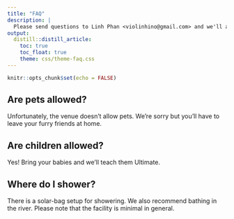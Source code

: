 ```yaml
---
title: "FAQ"
description: |
  Please send questions to Linh Phan <violinhino@gmail.com> and we'll add them here.
output: 
  distill::distill_article:
    toc: true
    toc_float: true
    theme: css/theme-faq.css
---
```


```r
knitr::opts_chunk$set(echo = FALSE)
```

## Are pets allowed?

Unfortunately, the venue doesn't allow pets.
We're sorry but you'll have to leave your furry friends at home.

## Are children allowed?
Yes!
Bring your babies and we'll teach them Ultimate.

## Where do I shower?
There is a solar-bag setup for showering.
We also recommend bathing in the river.
Please note that the facility is minimal in general.

